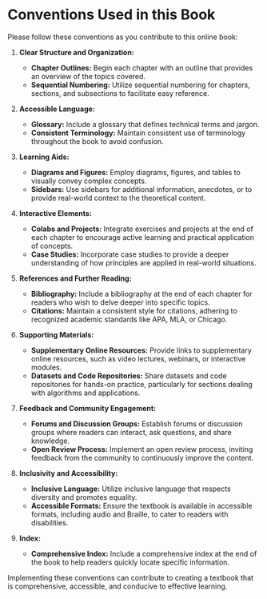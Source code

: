 # Conventions Used in this Book {.unnumbered}

Please follow these conventions as you contribute to this online book:

1. **Clear Structure and Organization:**

    - **Chapter Outlines:** Begin each chapter with an outline that provides an
      overview of the topics covered.
    - **Sequential Numbering:** Utilize sequential numbering for chapters,
      sections, and subsections to facilitate easy reference.

2. **Accessible Language:**

    - **Glossary:** Include a glossary that defines technical terms and jargon.
    - **Consistent Terminology:** Maintain consistent use of terminology
      throughout the book to avoid confusion.

3. **Learning Aids:**

    - **Diagrams and Figures:** Employ diagrams, figures, and tables to visually
      convey complex concepts.
    - **Sidebars:** Use sidebars for additional information, anecdotes, or to
      provide real-world context to the theoretical content.

4. **Interactive Elements:**

    - **Colabs and Projects:** Integrate exercises and projects at the end of
      each chapter to encourage active learning and practical application of
      concepts.
    - **Case Studies:** Incorporate case studies to provide a deeper
      understanding of how principles are applied in real-world situations.

5. **References and Further Reading:**

    - **Bibliography:** Include a bibliography at the end of each chapter for
      readers who wish to delve deeper into specific topics.
    - **Citations:** Maintain a consistent style for citations, adhering to
      recognized academic standards like APA, MLA, or Chicago.

6. **Supporting Materials:**

    - **Supplementary Online Resources:** Provide links to supplementary online
      resources, such as video lectures, webinars, or interactive modules.
    - **Datasets and Code Repositories:** Share datasets and code repositories
      for hands-on practice, particularly for sections dealing with algorithms
      and applications.

7. **Feedback and Community Engagement:**

    - **Forums and Discussion Groups:** Establish forums or discussion groups
      where readers can interact, ask questions, and share knowledge.
    - **Open Review Process:** Implement an open review process, inviting
      feedback from the community to continuously improve the content.

8. **Inclusivity and Accessibility:**

    - **Inclusive Language:** Utilize inclusive language that respects diversity
      and promotes equality.
    - **Accessible Formats:** Ensure the textbook is available in accessible
      formats, including audio and Braille, to cater to readers with
      disabilities.

9. **Index:**
    - **Comprehensive Index:** Include a comprehensive index at the end of the
      book to help readers quickly locate specific information.

Implementing these conventions can contribute to creating a textbook that is
comprehensive, accessible, and conducive to effective learning.
